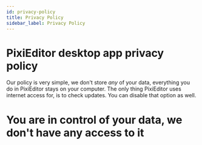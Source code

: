 ```yaml
---
id: privacy-policy
title: Privacy Policy
sidebar_label: Privacy Policy
---
```

# PixiEditor desktop app privacy policy

Our policy is very simple, we don't store _any_ of your data, everything you do in PixiEditor stays on your computer. The only thing PixiEditor uses internet access for, is to check updates. You can disable that option as well.

# **You are in control of your data, we don't have any access to it**